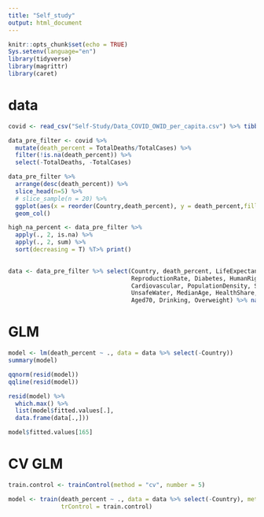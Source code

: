 ```yaml
---
title: "Self_study"
output: html_document
---
```


```r
knitr::opts_chunk$set(echo = TRUE)
Sys.setenv(language="en")
library(tidyverse)
library(magrittr)
library(caret)
```



# data

```r
covid <- read_csv("Self-Study/Data_COVID_OWID_per_capita.csv") %>% tibble()

data_pre_filter <- covid %>% 
  mutate(death_percent = TotalDeaths/TotalCases) %>% 
  filter(!is.na(death_percent)) %>% 
  select(-TotalDeaths, -TotalCases)

data_pre_filter %>%
  arrange(desc(death_percent)) %>% 
  slice_head(n=5) %>% 
  # slice_sample(n = 20) %>%
  ggplot(aes(x = reorder(Country,death_percent), y = death_percent,fill = death_percent)) +
  geom_col()

high_na_percent <- data_pre_filter %>%
  apply(., 2, is.na) %>%
  apply(., 2, sum) %>%
  sort(decreasing = T) %T>% print()

 
data <- data_pre_filter %>% select(Country, death_percent, LifeExpectancy, Literacy, Population,
                                   ReproductionRate, Diabetes, HumanRights,
                                   Cardiovascular, PopulationDensity, Sanitation,
                                   UnsafeWater, MedianAge, HealthShare, SmokeDaily,
                                   Aged70, Drinking, Overweight) %>% na.omit()
```

# GLM

```r
model <- lm(death_percent ~ ., data = data %>% select(-Country))
summary(model)

qqnorm(resid(model))
qqline(resid(model))

resid(model) %>%
  which.max() %>%
  list(model$fitted.values[.],
  data.frame(data[.,]))

model$fitted.values[165]

```


# CV GLM

```r

train.control <- trainControl(method = "cv", number = 5)

model <- train(death_percent ~ ., data = data %>% select(-Country), method = "lm",
               trControl = train.control)


```

